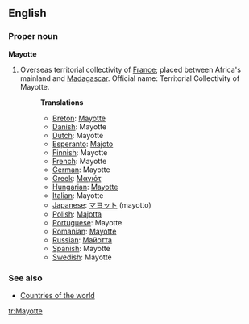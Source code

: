 ==English==

===Proper noun===
'''Mayotte'''

# Overseas territorial collectivity of [[France]]; placed between Africa's mainland and [[Madagascar]]. Official name: Territorial Collectivity of Mayotte.
#:'''Translations'''
#:*[[Breton]]: [[Mayotte]]
#:*[[Danish]]: Mayotte
#:*[[Dutch]]: Mayotte
#:*[[Esperanto]]: [[Majoto]]
#:*[[Finnish]]: Mayotte
#:*[[French]]: Mayotte
#:*[[German]]: Mayotte
#:*[[Greek]]: [[Μαγιότ]]
#:*[[Hungarian]]: [[Mayotte]]
#:*[[Italian]]: Mayotte
#:*[[Japanese]]: [[マヨット]] (mayotto)
#:*[[Polish]]: [[Majotta]]
#:*[[Portuguese]]: Mayotte
#:*[[Romanian]]: [[Mayotte]]
#:*[[Russian]]: [[Майотта]]
#:*[[Spanish]]: Mayotte
#:*[[Swedish]]: Mayotte

===See also===
* [[Countries of the world]]

[[tr:Mayotte]]